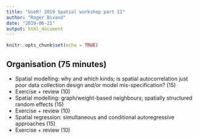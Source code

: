 ```yaml
---
title: "UseR! 2019 Spatial workshop part II"
author: "Roger Bivand"
date: "2019-06-21"
output: html_document
---
```


```r
knitr::opts_chunk$set(echo = TRUE)
```

## Organisation (75 minutes)

* Spatial modelling: why and which kinds; is spatial autocorrelation just poor data collection design and/or model mis-specification? (15)
* Exercise + review (10)
* Spatial modelling: graph/weight-based neighbours; spatially structured random effects (15)
* Exercise + review (10)
* Spatial regression: simultaneous and conditional autoregressive approaches (15)
* Exercise + review (10)
